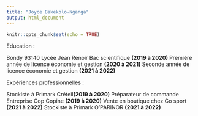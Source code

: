 ---
title: "Joyce Bakekolo-Nganga"
output: html_document
---

```{r setup, include=FALSE}
knitr::opts_chunk$set(echo = TRUE)
```

Education : 

Bondy 93140 Lycée Jean Renoir Bac scientifique **(2019 à 2020)**
Première année de licence économie et gestion **(2020 à 2021)**
Seconde année de licence économie et gestion **(2021 à 2022)**

Expériences professionnelles : 

Stockiste à Primark Créteil**(2019 à 2020)**
Préparateur de commande Entreprise Cop Copine **(2019 à 2020)**
Vente en boutique chez Go sport **(2021 à 2022)**
Stockiste à Primark O’PARINOR **(2021 à 2022)**
